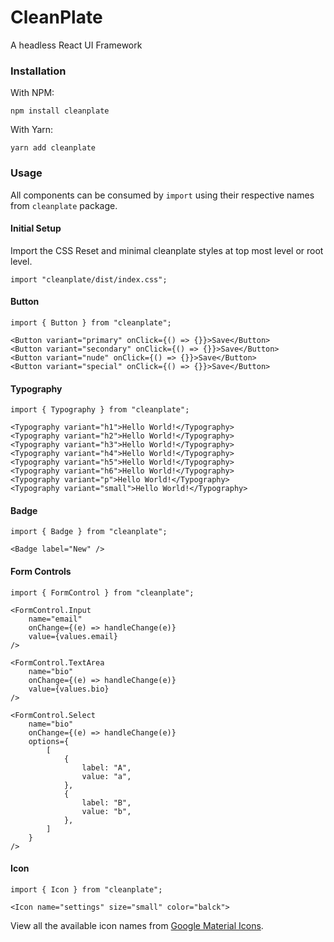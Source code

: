 

<Meta title="Introduction/Installation" />

# CleanPlate

A headless React UI Framework

### Installation

With NPM:

```
npm install cleanplate
```

With Yarn:

```
yarn add cleanplate
```

### Usage

All components can be consumed by `import` using their respective names from `cleanplate` package.

#### Initial Setup

Import the CSS Reset and minimal cleanplate styles at top most level or root level.

```
import "cleanplate/dist/index.css";
```

#### Button

```
import { Button } from "cleanplate";

<Button variant="primary" onClick={() => {}}>Save</Button>
<Button variant="secondary" onClick={() => {}}>Save</Button>
<Button variant="nude" onClick={() => {}}>Save</Button>
<Button variant="special" onClick={() => {}}>Save</Button>
```

#### Typography

```
import { Typography } from "cleanplate";

<Typography variant="h1">Hello World!</Typography>
<Typography variant="h2">Hello World!</Typography>
<Typography variant="h3">Hello World!</Typography>
<Typography variant="h4">Hello World!</Typography>
<Typography variant="h5">Hello World!</Typography>
<Typography variant="h6">Hello World!</Typography>
<Typography variant="p">Hello World!</Typography>
<Typography variant="small">Hello World!</Typography>

```

#### Badge

```
import { Badge } from "cleanplate";

<Badge label="New" />
```

#### Form Controls

```
import { FormControl } from "cleanplate";

<FormControl.Input
    name="email"
    onChange={(e) => handleChange(e)}
    value={values.email}
/>

<FormControl.TextArea
    name="bio"
    onChange={(e) => handleChange(e)}
    value={values.bio}
/>

<FormControl.Select
    name="bio"
    onChange={(e) => handleChange(e)}
    options={
        [
            {
                label: "A",
                value: "a",
            },
            {
                label: "B",
                value: "b",
            },
        ]
    }
/>
```

#### Icon

```
import { Icon } from "cleanplate";

<Icon name="settings" size="small" color="balck">
```

View all the available icon names from [Google Material Icons](https://fonts.google.com/icons).
